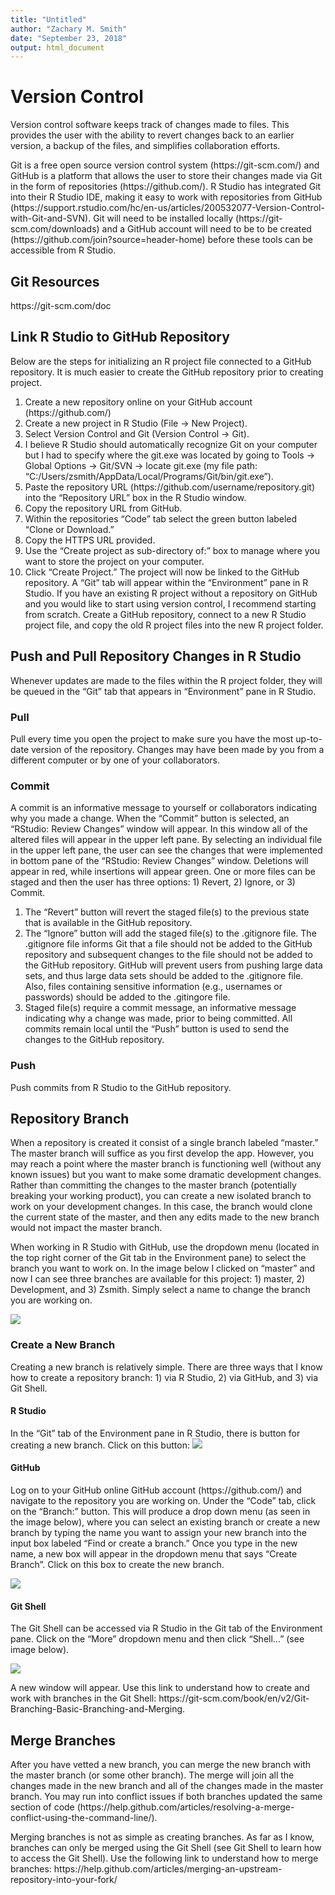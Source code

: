 ```yaml
---
title: "Untitled"
author: "Zachary M. Smith"
date: "September 23, 2018"
output: html_document
---
```


# Version Control

Version control software keeps track of changes made to files. This provides the user with the ability to revert changes back to an earlier version, a backup of the files, and simplifies collaboration efforts.

Git is a free open source version control system (https://git-scm.com/) and GitHub is a platform that allows the user to store their changes made via Git in the form of repositories (https://github.com/). R Studio has integrated Git into their R Studio IDE, making it easy to work with repositories from GitHub (https://support.rstudio.com/hc/en-us/articles/200532077-Version-Control-with-Git-and-SVN). Git will need to be installed locally (https://git-scm.com/downloads) and a GitHub account will need to be to be created (https://github.com/join?source=header-home) before these tools can be accessible from R Studio.

## Git Resources
https://git-scm.com/doc

## Link R Studio to GitHub Repository
Below are the steps for initializing an R project file connected to a GitHub repository. It is much easier to create the GitHub repository prior to creating project. 

1.	Create a new repository online on your GitHub account (https://github.com/)
2.	Create a new project in R Studio (File -> New Project).
3.	Select Version Control and Git (Version Control -> Git).
4.	I believe R Studio should automatically recognize Git on your computer but I had to specify where the git.exe was located by going to Tools -> Global Options -> Git/SVN -> locate git.exe (my file path: “C:/Users/zsmith/AppData/Local/Programs/Git/bin/git.exe”).
5.	Paste the repository URL (https://github.com/username/repository.git) into the “Repository URL” box in the R Studio window.
6.	Copy the repository URL from GitHub.
7.	Within the repositories “Code” tab select the green button labeled “Clone or Download.”
8.	Copy the HTTPS URL provided.
9.	Use the “Create project as sub-directory of:” box to manage where you want to store the project on your computer.
10.	Click “Create Project.” The project will now be linked to the GitHub repository. A “Git” tab will appear within the “Environment” pane in R Studio.
If you have an existing R project without a repository on GitHub and you would like to start using version control, I recommend starting from scratch. Create a GitHub repository, connect to a new R Studio project file, and copy the old R project files into the new R project folder.

## Push and Pull Repository Changes in R Studio

Whenever updates are made to the files within the R project folder, they will be queued in the “Git” tab that appears in “Environment” pane in R Studio. 

### Pull

Pull every time you open the project to make sure you have the most up-to-date version of the repository. Changes may have been made by you from a different computer or by one of your collaborators. 

### Commit

A commit is an informative message to yourself or collaborators indicating why you made a change. When the “Commit” button is selected, an “RStudio: Review Changes” window will appear. In this window all of the altered files will appear in the upper left pane. By selecting an individual file in the upper left pane, the user can see the changes that were implemented in bottom pane of the “RStudio: Review Changes” window. Deletions will appear in red, while insertions will appear green. One or more files can be staged and then the user has three options: 1) Revert, 2) Ignore, or 3) Commit. 

1.	The “Revert” button will revert the staged file(s) to the previous state that is available in the GitHub repository. 
2.	The “Ignore” button will add the staged file(s) to the .gitignore file. The .gitignore file informs Git that a file should not be added to the GitHub repository and subsequent changes to the file should not be added to the GitHub repository. GitHub will prevent users from pushing large data sets, and thus large data sets should be added to the .gitignore file. Also, files containing sensitive information (e.g., usernames or passwords) should be added to the .gitingore file.
3.	Staged file(s) require a commit message, an informative message indicating why a change was made, prior to being committed. All commits remain local until the “Push” button is used to send the changes to the GitHub repository.

### Push

Push commits from R Studio to the GitHub repository.

## Repository Branch

When a repository is created it consist of a single branch labeled “master.” The master branch will suffice as you first develop the app. However, you may reach a point where the master branch is functioning well (without any known issues) but you want to make some dramatic development changes. Rather than committing the changes to the master branch (potentially breaking your working product), you can create a new isolated branch to work on your development changes. In this case, the branch would clone the current state of the master, and then any edits made to the new branch would not impact the master branch.

When working in R Studio with GitHub, use the dropdown menu (located in the top right corner of the Git tab in the Environment pane) to select the branch you want to work on. In the image below I clicked on “master” and now I can see three branches are available for this project: 1) master, 2) Development, and 3) Zsmith. Simply select a name to change the branch you are working on.

![](images/version_control/switch_branch.png)

### Create a New Branch

Creating a new branch is relatively simple. There are three ways that I know how to create a repository branch: 1) via R Studio, 2) via GitHub, and 3) via Git Shell.

####	R Studio

In the “Git” tab of the Environment pane in R Studio, there is button for creating a new branch. Click on this button: ![](images/version_control/new_branch_button.png)


####	GitHub

Log on to your GitHub online GitHub account (https://github.com/) and navigate to the repository you are working on. Under the “Code” tab, click on the “Branch:” button. This will produce a drop down menu (as seen in the image below), where you can select an existing branch or create a new branch by typing the name you want to assign your new branch into the input box labeled “Find or create a branch.” Once you type in the new name, a new box will appear in the dropdown menu that says “Create Branch”. Click on this box to create the new branch.

![](images/version_control/rstudio_new_git_branch.png)

####	Git Shell

The Git Shell can be accessed via R Studio in the Git tab of the Environment pane. Click on the “More” dropdown menu and then click “Shell…” (see image below). 

![](images/version_control/git_shell.png)

A new window will appear. Use this link to understand how to create and work with branches in the Git Shell: https://git-scm.com/book/en/v2/Git-Branching-Basic-Branching-and-Merging.

##	Merge Branches

After you have vetted a new branch, you can merge the new branch with the master branch (or some other branch). The merge will join all the changes made in the new branch and all of the changes made in the master branch. You may run into conflict issues if both branches updated the same section of code (https://help.github.com/articles/resolving-a-merge-conflict-using-the-command-line/).

Merging branches is not as simple as creating branches. As far as I know, branches can only be merged using the Git Shell (see Git Shell to learn how to access the Git Shell). Use the following link to understand how to merge branches: https://help.github.com/articles/merging-an-upstream-repository-into-your-fork/ 



